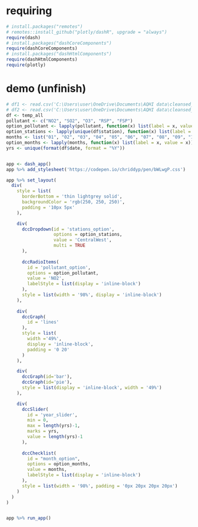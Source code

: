 # requiring
```r
# install.packages("remotes")
# remotes::install_github("plotly/dashR", upgrade = "always")
require(dash)
# install.packages("dashCoreComponents")
require(dashCoreComponents)
# install.packages("dashHtmlComponents")
require(dashHtmlComponents)
require(plotly)
```

# demo (unfinish)
```r
# df1 <- read.csv('C:\Users\user\OneDrive\Documents\AQHI data\cleansed_dataset', header = TRUE, sep = ",")
# df2 <- read.csv('C:\Users\user\OneDrive\Documents\AQHI data\cleansed_dataset', header = TRUE, sep = ",")
df <- temp_all
pollutant <- c("NO2", "SO2", "O3", "RSP", "FSP")
option_pollutant <- lapply(pollutant, function(x) list(label = x, value = x))
option_stations <- lapply(unique(df$station), function(x) list(label = x, value = x))
months <- list("01", "02", "03", "04", "05", "06", "07", "08", "09", "10", "11", "12")
option_months <- lapply(months, function(x) list(label = x, value = x))
yrs <- unique(format(df$date, format = "%Y"))


app <- dash_app()
app %>% add_stylesheet('https://codepen.io/chriddyp/pen/bWLwgP.css')

app %>% set_layout(
  div(
    style = list(
      borderBottom = 'thin lightgrey solid',
      backgroundColor = 'rgb(250, 250, 250)',
      padding = '10px 5px'
    ),

    div(
      dccDropdown(id = 'stations_option', 
                  options = option_stations, 
                  value = 'CentralWest',  
                  multi = TRUE
      ), 
      
      dccRadioItems(
        id = 'pollutant_option',
        options = option_pollutant,
        value = 'NO2', 
        labelStyle = list(display = 'inline-block')
      ),
      style = list(width = '98%', display = 'inline-block')
    ),
    
    div(
      dccGraph(
        id = 'lines'
      ),
      style = list(
        width ='49%',
        display = 'inline-block',
        padding = '0 20' 
      )
    ),

    div(
      dccGraph(id='bar'),
      dccGraph(id='pie'),
      style = list(display = 'inline-block', width = '49%')
    ),

    div(
      dccSlider(
        id = 'year_slider',
        min = 0,
        max = length(yrs)-1,
        marks = yrs,
        value = length(yrs)-1
      ),
      
      dccChecklist(
        id = "month_option", 
        options = option_months, 
        value = months,
        labelStyle = list(display = 'inline-block')
      ),
      style = list(width = '98%', padding = '0px 20px 20px 20px')
    )
  )
)


app %>% run_app()

```


